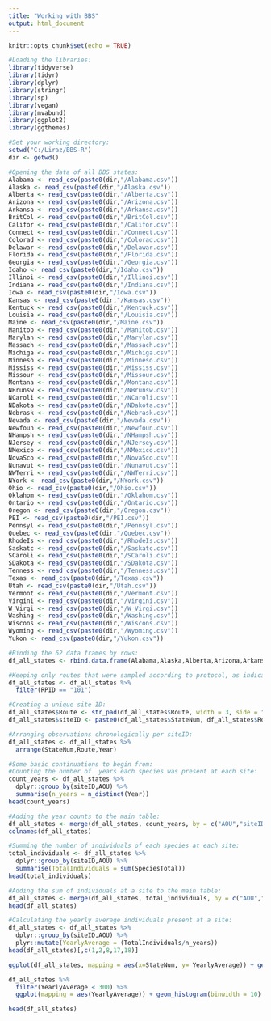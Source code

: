 ```yaml
---
title: "Working with BBS"
output: html_document
---
```


```r
knitr::opts_chunk$set(echo = TRUE)
```

```r
#Loading the libraries:
library(tidyverse)
library(tidyr)
library(dplyr)
library(stringr)
library(sp)
library(vegan)
library(mvabund)
library(ggplot2)
library(ggthemes)

#Set your working directory:
setwd("C:/Liraz/BBS-R")
dir <- getwd()
```

```r
#Opening the data of all BBS states:
Alabama <- read_csv(paste0(dir,"/Alabama.csv"))
Alaska <- read_csv(paste0(dir,"/Alaska.csv"))
Alberta <- read_csv(paste0(dir,"/Alberta.csv"))
Arizona <- read_csv(paste0(dir,"/Arizona.csv"))
Arkansa <- read_csv(paste0(dir,"/Arkansa.csv"))
BritCol <- read_csv(paste0(dir,"/BritCol.csv"))
Califor <- read_csv(paste0(dir,"/Califor.csv"))
Connect <- read_csv(paste0(dir,"/Connect.csv"))
Colorad <- read_csv(paste0(dir,"/Colorad.csv"))
Delawar <- read_csv(paste0(dir,"/Delawar.csv"))
Florida <- read_csv(paste0(dir,"/Florida.csv"))
Georgia <- read_csv(paste0(dir,"/Georgia.csv"))
Idaho <- read_csv(paste0(dir,"/Idaho.csv"))
Illinoi <- read_csv(paste0(dir,"/Illinoi.csv"))
Indiana <- read_csv(paste0(dir,"/Indiana.csv"))
Iowa <- read_csv(paste0(dir,"/Iowa.csv"))
Kansas <- read_csv(paste0(dir,"/Kansas.csv"))
Kentuck <- read_csv(paste0(dir,"/Kentuck.csv"))
Louisia <- read_csv(paste0(dir,"/Louisia.csv"))
Maine <- read_csv(paste0(dir,"/Maine.csv"))
Manitob <- read_csv(paste0(dir,"/Manitob.csv"))
Marylan <- read_csv(paste0(dir,"/Marylan.csv"))
Massach <- read_csv(paste0(dir,"/Massach.csv"))
Michiga <- read_csv(paste0(dir,"/Michiga.csv"))
Minneso <- read_csv(paste0(dir,"/Minneso.csv"))
Mississ <- read_csv(paste0(dir,"/Mississ.csv"))
Missour <- read_csv(paste0(dir,"/Missour.csv"))
Montana <- read_csv(paste0(dir,"/Montana.csv"))
NBrunsw <- read_csv(paste0(dir,"/NBrunsw.csv"))
NCaroli <- read_csv(paste0(dir,"/NCaroli.csv"))
NDakota <- read_csv(paste0(dir,"/NDakota.csv"))
Nebrask <- read_csv(paste0(dir,"/Nebrask.csv"))
Nevada <- read_csv(paste0(dir,"/Nevada.csv"))
Newfoun <- read_csv(paste0(dir,"/Newfoun.csv"))
NHampsh <- read_csv(paste0(dir,"/NHampsh.csv"))
NJersey <- read_csv(paste0(dir,"/NJersey.csv"))
NMexico <- read_csv(paste0(dir,"/NMexico.csv"))
NovaSco <- read_csv(paste0(dir,"/NovaSco.csv"))
Nunavut <- read_csv(paste0(dir,"/Nunavut.csv"))
NWTerri <- read_csv(paste0(dir,"/NWTerri.csv"))
NYork <- read_csv(paste0(dir,"/NYork.csv"))
Ohio <- read_csv(paste0(dir,"/Ohio.csv"))
Oklahom <- read_csv(paste0(dir,"/Oklahom.csv"))
Ontario <- read_csv(paste0(dir,"/Ontario.csv"))
Oregon <- read_csv(paste0(dir,"/Oregon.csv"))
PEI <- read_csv(paste0(dir,"/PEI.csv"))
Pennsyl <- read_csv(paste0(dir,"/Pennsyl.csv"))
Quebec <- read_csv(paste0(dir,"/Quebec.csv"))
RhodeIs <- read_csv(paste0(dir,"/RhodeIs.csv"))
Saskatc <- read_csv(paste0(dir,"/Saskatc.csv"))
SCaroli <- read_csv(paste0(dir,"/SCaroli.csv"))
SDakota <- read_csv(paste0(dir,"/SDakota.csv"))
Tenness <- read_csv(paste0(dir,"/Tenness.csv"))
Texas <- read_csv(paste0(dir,"/Texas.csv"))
Utah <- read_csv(paste0(dir,"/Utah.csv"))
Vermont <- read_csv(paste0(dir,"/Vermont.csv"))
Virgini <- read_csv(paste0(dir,"/Virgini.csv"))
W_Virgi <- read_csv(paste0(dir,"/W_Virgi.csv"))
Washing <- read_csv(paste0(dir,"/Washing.csv"))
Wiscons <- read_csv(paste0(dir,"/Wiscons.csv"))
Wyoming <- read_csv(paste0(dir,"/Wyoming.csv"))
Yukon <- read_csv(paste0(dir,"/Yukon.csv"))

#Binding the 62 data frames by rows:
df_all_states <- rbind.data.frame(Alabama,Alaska,Alberta,Arizona,Arkansa,BritCol,Califor,Colorad,Connect,Delawar,Florida,Georgia,Idaho,Illinoi,Indiana,Iowa,Kansas,Kentuck,Louisia,Maine,Manitob,Marylan,Marylan,Massach,Michiga,Minneso,Mississ,Missour,Montana,NBrunsw,NCaroli,NDakota,Nebrask,Nevada,Newfoun,NHampsh,NJersey,NMexico,NovaSco,Nunavut,NWTerri,NYork,Ohio,Oklahom,Ontario,Oregon,PEI,Pennsyl,Quebec,RhodeIs,Saskatc,SCaroli,SDakota,Tenness,Texas,Utah,Vermont,Virgini,W_Virgi,Washing,Wiscons,Wyoming,Yukon)
```

```r
#Keeping only routes that were sampled according to protocol, as indicated by the value '101' in the 'RPID' column:
df_all_states <- df_all_states %>%
  filter(RPID == "101")

#Creating a unique site ID:
df_all_states$Route <- str_pad(df_all_states$Route, width = 3, side = "left", pad = "0") #Converting the Route number to 3-digits
df_all_states$siteID <- paste0(df_all_states$StateNum, df_all_states$Route)

#Arranging observations chronologically per siteID:
df_all_states <- df_all_states %>%
  arrange(StateNum,Route,Year)
```

```r
#Some basic continuations to begin from:
#Counting the number of  years each species was present at each site:
count_years <- df_all_states %>%
  dplyr::group_by(siteID,AOU) %>%
  summarise(n_years = n_distinct(Year))
head(count_years)

#Adding the year counts to the main table:
df_all_states <- merge(df_all_states, count_years, by = c("AOU","siteID"), all.x=TRUE)
colnames(df_all_states)

#Summing the number of individuals of each species at each site:
total_individuals <- df_all_states %>%
  dplyr::group_by(siteID,AOU) %>%
  summarise(TotalIndividuals = sum(SpeciesTotal))
head(total_individuals)

#Adding the sum of individuals at a site to the main table:
df_all_states <- merge(df_all_states, total_individuals, by = c("AOU","siteID"), all.x=TRUE)
head(df_all_states)

#Calculating the yearly average individuals present at a site:
df_all_states <- df_all_states %>%
  dplyr::group_by(siteID,AOU) %>%
  plyr::mutate(YearlyAverage = (TotalIndividuals/n_years))
head(df_all_states)[,c(1,2,8,17,18)]

ggplot(df_all_states, mapping = aes(x=StateNum, y= YearlyAverage)) + geom_point()

df_all_states %>%
  filter(YearlyAverage < 300) %>%
  ggplot(mapping = aes(YearlyAverage)) + geom_histogram(binwidth = 10)

head(df_all_states)
```



